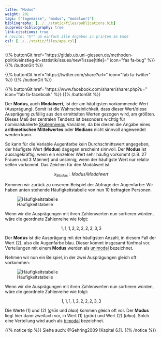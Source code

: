 ```yaml
---
title: "Modus"
weight: 201
tags: ["lagemasse", "modus", "modalwert"]
bibliography: [../../static/files/publications.bib]
suppress-bibliography: true
link-citations: true
# nocite: "@*" um einfach alle Angaben zu printen am Ende
csl: [../../static/files/apa.csl]
---
```


{{% buttonGit href=\"https\:\/\/gitlab.ub.uni-giessen.de\/methoden-politik\/einstieg-in-statistik\/issues\/new?issue[title]=\" icon=\"fas fa-bug\" %}} {{% /buttonGit %}} 

{{% buttonGit href=\"https\:\/\/twitter.com\/share?url=\" icon=\"fab fa-twitter\" %}} {{% /buttonGit %}}

{{% buttonGit href=\"https\:\/\/www.facebook.com\/sharer\/sharer.php?u=\" icon=\"fab fa-facebook\" %}} {{% /buttonGit %}}

Der **Modus**, auch **Modalwert**, ist der am häufigsten vorkommende Wert (Ausprägung). Somit ist die Wahrscheinlichkeit, dass dieser Wert/diese Ausprägung zufällig aus den ermittelten Werten gezogen wird, am größten. Dieses Maß der zentralen Tendenz ist besonders wichtig für nominalskalierte [Skalenniveau](../../glossar/skalenniveau/index.html) Variablen, da bei diesen die Angabe eines **arithmetischen Mittelwertes** oder **Medians** nicht sinnvoll angewendet werden kann.

So kann für die Variable Augenfarbe kein Durchschnittswert angegeben, der häufigste Wert (**Modus**) dagegen erscheint sinnvoll. Der **Modus** ist aussagekräftig, wenn ein einzelner Wert sehr häufig vorkommt (z.B. $27$ Frauen und $3$ Männer) und unsinnig, wenn der häufigste Wert nur relativ selten vorkommt. Das Zeichen für den Modalwert ist

$$x_{Modus}: Modus/Modalwert$$

Kommen wir zurück zu unserem Beispiel der Abfrage der Augenfarbe: Wir haben unten stehende Häufigkeitstabelle von nun $10$ befragten Personen.

![Häufigkeitstabelle](../images/modustabelle1.png)

Wenn wir die Ausprägungen mit ihren Zahlenwerten nun sortieren würden, wäre die geordnete Zahlenreihe wie folgt:

$$1,1,1,2,2,2,2,2,3,3$$

Der **Modus** ist die Ausprägung mit der häufigsten Anzahl, in diesem Fall der Wert ($2$), also die Augenfarbe blau. Dieser kommt insgesamt fünfmal vor. Verteilungen mit einem **Modus** werden als [unimodal](../../glossar/unimodaleverteilung/index.html) bezeichnet.

Nehmen wir nun ein Beispiel, in der zwei Ausprägungen gleich oft vorkommen:

![Häufigkeitstabelle](../images/modustabelle2.png)

Wenn wir die Ausprägungen mit ihren Zahlenwerten nun sortieren würden, wäre die geordnete Zahlenreihe wie folgt:

$$1,1,1,1,2,2,2,2,3,3$$

Die Werte ($1$) und ($2$) (*grün* und *blau*) kommen gleich oft vor. Der **Modus** liegt hier dann zweifach vor, in Wert ($1$) (*grün*) und Wert ($2$) (*blau*). Solch eine Verteilung wird auch als [bimodal](../../glossar/bimodaleverteilung/index.html) bezeichnet.

{{% notice tip %}}
Siehe auch: @Gehring2009 [Kapitel 6.1].
{{% /notice %}}